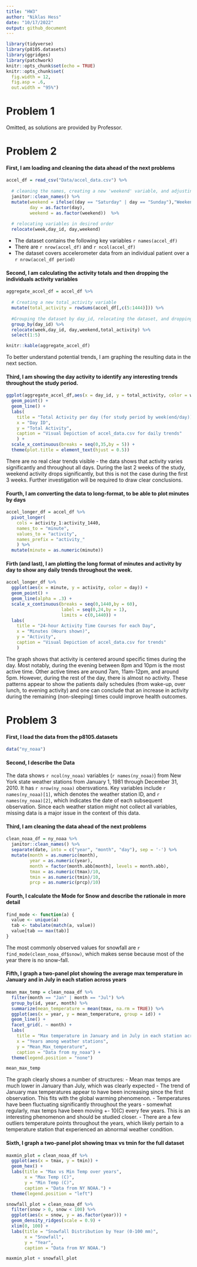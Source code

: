 ```yaml
---
title: "HW3"
author: "Niklas Hess"
date: "10/17/2022"
output: github_document
---
```


```r
library(tidyverse)
library(p8105.datasets)
library(ggridges)
library(patchwork)
knitr::opts_chunk$set(echo = TRUE) 
knitr::opts_chunk$set(
  fig.width = 12,
  fig.asp = .6,
  out.width = "95%")
```

# Problem 1
Omitted, as solutions are provided by Professor. 

# Problem 2

#### First, I am loading and cleaning the data ahead of the next problems
```r
accel_df = read_csv("Data/accel_data.csv") %>%
  
  # cleaning the names, creating a new 'weekend' variable, and adjusting variable format.
  janitor::clean_names() %>%
  mutate(weekend = ifelse((day == "Saturday" | day == "Sunday"),"Weekend","Weekday"),
         day = as.factor(day),
         weekend = as.factor(weekend))  %>%
  
  # relocating variables in desired order
  relocate(week,day_id, day,weekend)
```
-   The dataset contains the following key variables `r names(accel_df)`
-   There are `r nrow(accel_df)` and `r ncol(accel_df)`
-   The dataset covers accelerometer data from an individual patient over a `r nrow(accel_df period)`

#### Second, I am calculating the activity totals and then dropping the individuals activity variables
```r
aggregate_accel_df = accel_df %>%
  
  # Creating a new total_activity variable
  mutate(total_activity = rowSums(accel_df[,c(5:1444)])) %>%
  
  #Grouping the dataset by day_id, relocating the dataset, and dropping all detailed activity variables
  group_by(day_id) %>%
  relocate(week,day_id, day,weekend,total_activity) %>%
  select(1:5)

knitr::kable(aggregate_accel_df)
```
To better understand potential trends, I am graphing the resulting data in the next section.

#### Third, I am showing the day activity to identify any interesting trends throughout the study period.
```r
ggplot(aggregate_accel_df,aes(x = day_id, y = total_activity, color = weekend)) +
  geom_point() +
  geom_line() +
  labs(
    title = "Total Activity per day (for study period by week(end/day))",
    x = "Day ID",
    y = "Total Activity",
    caption = "Visual Depiction of accel_data.csv for daily trends"
    ) +
  scale_x_continuous(breaks = seq(0,35,by = 5)) +
  theme(plot.title = element_text(hjust = 0.5))
```
There are no real clear trends visible - the data shows that activity varies significantly and throughout all days. During the last 2 weeks of the study, weekend activity drops significantly, but this is not the case during the first 3 weeks. Further investigation will be required to draw clear conclusions.


#### Fourth, I am converting the data to long-format, to be able to plot minutes by days
```r
accel_longer_df = accel_df %>%
  pivot_longer(
    cols = activity_1:activity_1440,
    names_to = "minute",
    values_to = "activity",
    names_prefix = "activity_"
    ) %>% 
  mutate(minute = as.numeric(minute))
```

#### Firth (and last), I am plotting the long format of minutes and activity by day to show any daily trends throughout the week.
```r
accel_longer_df %>%
  ggplot(aes(x = minute, y = activity, color = day)) +
  geom_point() +
  geom_line(alpha = .3) +
  scale_x_continuous(breaks = seq(0,1440,by = 60),
                     label = seq(0,24,by = 1),
                     limits = c(0,1440)) +
  labs(
    title = "24-hour Activity Time Courses for each Day",
    x = "Minutes (Hours shown)",
    y = "Activity",
    caption = "Visual Depiction of accel_data.csv for trends"
    )
```
The graph shows that activity is centered around specific times during the day. Most notably, during the evening between 8pm and 10pm is the most active time. Other active times are around 7am, 11am-12pm, and around 5pm. However, during the rest of the day, there is almost no activity. These patterns appear to show the patients daily schedules (from wake-up, over lunch, to evening activity) and one can conclude that an increase in activity during the remaining (non-sleeping) times could improve health outcomes.


# Problem 3

#### First, I load the data from the p8105.datasets
```r
data("ny_noaa")
```

#### Second, I describe the Data
The data shows `r ncol(ny_noaa)` variables (`r names(ny_noaa)`) from New York state weather stations from January 1, 1981 through December 31, 2010. It has `r nrow(ny_noaa)` obersvations. Key variables include `r names(ny_noaa)[1]`, which denotes the weather station ID, and `r names(ny_noaa)[2]`, which indicates the date of each subsequent observation. Since each weather station might not collect all variables, missing data is a major issue in the context of this data.

#### Third, I am cleaning the data ahead of the next problems
```r
clean_noaa_df = ny_noaa %>%
  janitor::clean_names() %>%
  separate(date, into = c("year", "month", "day"), sep = '-') %>%
  mutate(month = as.numeric(month),
         year = as.numeric(year),
         month = factor(month.abb[month], levels = month.abb),
         tmax = as.numeric(tmax)/10,
         tmin = as.numeric(tmin)/10,
         prcp = as.numeric(prcp)/10)
```

#### Fourth, I calculate the Mode for Snow and describe the rationale in more detail
```r
find_mode <- function(a) {
  value <- unique(a)
  tab <- tabulate(match(a, value))
  value[tab == max(tab)]
}
```

The most commonly observed values for snowfall are `r find_mode(clean_noaa_df$snow)`, which makes sense because most of the year there is no snow-fall.

#### Fifth, I graph a two-panel plot showing the average max temperature in January and in July in each station across years
```r
mean_max_temp = clean_noaa_df %>%
  filter(month == "Jan" | month == "Jul") %>%  
  group_by(id, year, month) %>% 
  summarize(mean_temperature = mean(tmax, na.rm = TRUE)) %>%
  ggplot(aes(x = year, y = mean_temperature, group = id)) +
  geom_line() +
  facet_grid(. ~ month) +
  labs(
    title = "Max temperature in January and in July in each station across years",
    x = "Years among weather stations",
    y = "Mean_Max_temperature",
    caption = "Data from ny_noaa") +
  theme(legend.position = "none")

mean_max_temp
```

The graph clearly shows a number of structures:
-   Mean max temps are much lower in January than July, which was clearly expected
-   The trend of January max temperatures appear to have been increasing since the first observation. This fits with the global warming phenomenon.
-   Temperatures have been fluctuating significantly throughout the years - somewhat regularly, max temps have been moving +- 10(C) every few years. This is an interesting phenomenon and should be studied closer.
-   There are a few outliers temperature points throughout the years, which likely pertain to a temperature station that experienced an abnormal weather condition.

#### Sixth, I graph a two-panel plot showing tmax vs tmin for the full dataset 

```r
maxmin_plot = clean_noaa_df %>%
  ggplot(aes(x = tmax, y = tmin)) +
  geom_hex() +
  labs(title = "Max vs Min Temp over years",
       x = "Max Temp (C)",
       y = "Min Temp (C)",
       caption = "Data from NY NOAA.") +
  theme(legend.position = "left")

snowfall_plot = clean_noaa_df %>%
  filter(snow > 0, snow < 100) %>%
  ggplot(aes(x = snow, y = as.factor(year))) +
  geom_density_ridges(scale = 0.9) +
  xlim(0, 100) +
  labs(title = "Snowfall Distribution by Year (0-100 mm)",
       x = "Snowfall",
       y = "Year",
       caption = "Data from NY NOAA.")

maxmin_plot + snowfall_plot
```